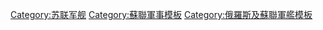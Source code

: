 {{Military navigation
|name = ColdwarSovietShips
|style = wide
|title = [[二战]]后[[苏联海军]]与[[俄罗斯海军]]舰级
|state    = {{{state|autocollapse}}}
|listclass = hlist

|group1 = [[航空母舰]]
|list1 = 
* [[莫斯科级直升机航空母舰|莫斯科级直升机航母]]
* [[1153型奥廖尔级航空母舰|奥廖尔级核动力重型航母]]{{smallsup|1}}
* [[基辅级航空母舰|基辅级]]
* [[库兹涅佐夫元帅级航空母舰|库兹涅佐夫级]]
* [[乌里扬诺夫斯克号航空母舰|乌里扬诺夫斯克号核动力重型航母]]{{smallsup|1}}
* [[23000E型施托姆级航空母舰|23000E级]]

|group2 = [[重型巡洋舰]]
|list2 = 
* [[喀琅施塔得级战列巡洋舰|喀琅施塔得级火炮重巡]]&nbsp;{{smallsup|1}}
* [[史達林格勒級戰鬥巡洋艦|斯大林格勒级火炮重巡]]&nbsp;{{smallsup|1}}
* [[基洛夫级巡洋舰|基洛夫级导弹重巡]]

|group3 = [[巡洋舰]]
|list3 = 
* [[斯维尔德洛夫级巡洋舰|斯维尔德洛夫级火炮巡洋舰]]
* [[肯达级巡洋舰|肯达级导弹巡洋舰]]
* [[克里斯塔I级巡洋舰|克列斯塔I级导弹巡洋舰]]
* [[光荣级导弹巡洋舰]]

|group4 = [[大型舰]]
|list4 = 
* [[克列斯塔II级巡洋舰|克列斯塔II级大型反潜舰]]
* [[卡拉级巡洋舰|卡拉级大型反潜舰]]
* [[基尔丁级大型导弹舰]]
* [[卡宁级驱逐舰|卡宁级大型导弹舰]]
* [[卡辛级驱逐舰|卡辛级大型反潜舰]]
* [[无畏级驱逐舰|无畏级大型反潜舰]]

|group5 = [[驱逐舰]]
|list5 = 
* {{tsl|en|Skoryy-class destroyer|快速级火炮驱逐舰}}（项目30bis）
* [[不惧级驱逐舰|塔林级火炮驱逐舰]]
* [[科特林级驱逐舰|科特林级火炮驱逐舰]]  
* [[现代级导弹驱逐舰]] 

|group6 = [[护卫舰]]
|list6 = 
* {{tsl|en|Kola-class frigate|科拉级火炮护卫舰}}
* [[里加级护卫舰|里加级火炮护卫舰]]
* [[别佳级护卫舰|别佳级火炮护卫舰]]
* [[米尔卡级护卫舰|米尔卡级火炮护卫舰]]
* [[科尼级护卫舰|科尼级反潜护卫舰]]
* [[风暴海燕级护卫舰|克里瓦克级反潜护卫舰]] 
* [[猎豹级护卫舰]]
* [[不惧级护卫舰]]
* {{tsl|en|Novik-class frigate|雷霆级护卫舰}}{{smallsup|1}}
* [[11356M型护卫舰|格里戈洛维奇海军上将级护卫舰]]
* [[22350型护卫舰|戈尔什科夫苏联海军元帅级护卫舰]]

|group7 = [[轻型护卫舰|小型舰]] 
|list7 = 
* {{tsl|en|Poti-class corvette|波季级小型反潜舰}}
* {{tsl|en|Pauk-class corvette|波克级小型反潜舰}} 
* {{tsl|en|Parchim-class corvette|帕尔希姆级小型反潜舰}} 
* {{tsl|en|Nanuchka-class corvette|纳努契卡级小型导弹舰}} 
* {{tsl|en|Tarantul-class corvette|毒蜘蛛级小型导弹舰}}
* {{tsl|en|Bora-class guided missile hovercraft|布拉风级小型气垫导弹舰}}
* {{tsl|en|Grisha-class corvette|格里莎级小型反潜舰}}
* [[暴徒级小型导弹舰]]
* [[20380型轻型护卫舰|警惕级小型导弹舰]]
* {{tsl|en|Gremyashchy-class corvette|雷鸣级小型导弹舰}}

|group8 = [[巡逻艇]]  
|list8 =  
* {{tsl|en|Stenka-class patrol boat|斯滕卡级反潜巡逻艇}} 
* {{tsl|en|Muravey-class patrol boat|穆拉维级水翼巡逻艇}} 
* {{tsl|en|Svetlyak-class patrol boat|斯维特雅克级巡逻艇}} 
* {{tsl|en|Rubin-class patrol boat|红宝石级巡逻艇}}

|group9 = [[炮艇]] 
|list9 = 

|group10 = [[导弹快艇]]
|list10 =  
* [[183R型导弹快艇|蚊子级导弹快艇]]
* [[205蚊子级导弹快艇|黄蜂级导弹快艇]]
* {{tsl|en|Matka-class missile boat|玛特卡级水翼导弹快艇}}
* {{tsl|en|Sarancha-class missile boat|萨兰查级导弹快艇}}

|group11 =  [[鱼雷快艇]]
|list11 =  
* {{tsl|en|Shershen-class torpedo boat|胡蜂级鱼雷快艇}}
* {{tsl|en|Turya-class torpedo boat|图里亚级水翼鱼雷快艇}}

|group12 = [[猎潜艇]]
|list12 = 
* [[6604型反潜护卫艇|喀琅施塔德级猎潜艇]]

|group13 = [[扫雷舰]]
|list13 = 
* {{tsl|en|T43-class minesweeper|T43级舰队扫雷舰}}
* {{tsl|en|T58-class minesweeper|T58级扫雷舰}}
* {{tsl|en|Yurka-class minesweeper|尤尔卡级多用途远洋扫雷舰}}
* {{tsl|en|Natya-class minesweeper|纳特亚级扫雷舰}}
* {{tsl|en|Gorya-class minesweeper|高亚级扫雷舰}}
* {{tsl|en|Sasha-class minesweeper|萨沙级扫雷舰}}
* {{tsl|en|Vanya-class minesweeper|万雅级扫雷舰}}
* {{tsl|en|Zhenya-class minesweeper|振雅级扫雷舰}}
* {{tsl|en|Sonya-class minesweeper|索尼亚级扫雷舰}}
* {{tsl|en|Yevgenya-class minesweeper|叶夫根尼亚级扫雷舰}}
* {{tsl|en|Alexandrit-class minesweeper|亚历山德里亚级扫雷舰}}

|group14 = [[两栖战舰]] 
|list14 = 
* {{tsl|en|Project 1178|赫尔松级两栖突击舰}}{{smallsup|1}}
* {{tsl|en|Ivan Rogov-class landing ship|伊万·罗戈夫级船坞登陆舰}}
* {{tsl|en|Alligator-class landing ship|短吻鳄级大型登陆舰}} 
* {{tsl|en|Ropucha-class landing ship|蟾蜍级大型登陆舰}} 
* {{tsl|en|Polnocny-class landing ship|波尔诺克尼级小型登陆舰}} 
* {{tsl|en|Dyugon-class landing craft|美人鱼级快速登陆艇}} 
* [[伊凡格林级大型登陆舰]] 
* {{tsl|en|Priboj-class landing ship|普里波耶级登陆艇}} 
* {{tsl|en|Lavina-class landing ship|拉维纳级登陆艇}} 

|group15 = {{tsl|en|spy ship|侦察船}}
|list15 = 
* {{tsl|en|Primor'ye-class surveillance ship|普里默耶级侦察船}}
* {{tsl|en|Balzam-class intelligence ship|里拉级侦察船}}
* {{tsl|en|Vishnya-class intelligence ship|子午线级侦察船}}
* {{tsl|en|Yury Ivanov-class intelligence ship|尤里·伊万诺夫级侦察船}}

|group16 = [[气垫登陆船]]
|list16 = 
* {{tsl|en|Gus-class LCAC|嘎斯级中型气垫登陆船}}
* {{tsl|en|Tsaplya-class LCAC|萨普拉亚级中型气垫登陆船}}
* {{tsl|en|Lebed-class LCAC|列别德级中型气垫登陆船}}
* {{tsl|en|Aist-class LCAC|鹳级大型气垫登陆船}}
* [[欧洲野牛级气垫登陆艇|欧洲野牛级大型气垫登陆艇]] 
* {{tsl|en|Czilim-class hovercraft|茲列姆级气垫登陆船}}&nbsp;{{smallsup|2}}

|group17 = 巡逻破冰船
|list17 = 
* {{tsl|en|Purga-class icebreaker|暴风雪级巡逻破冰船}}
* {{tsl|en|Ivan Susanin-class icebreaker|伊凡·苏萨宁级巡逻破冰船}}

|group18 = 训练舰
|list18 = 
* {{tsl|en|Smolnyy-class training ship|斯莫尔尼级巡逻舰}}
* {{tsl|en|Soviet training ship Dunay|多瑙河号风帆训练舰}}

|group19 = 其它舰船
|list19 = 
* [[SSV-33指挥舰|乌拉尔级核动力侦察指挥舰]]
* {{tsl|en|Don-class submarine tender|顿河级潜艇母舰}}
* {{tsl|en|Ugra-class submarine tender|乌拉尔级潜艇母舰}}
 

|belowclass = hlist
|below = 
* {{smallsup|1}}&nbsp;已取消.
* {{smallsup|2}}&nbsp;[[苏联边防军|边防军]].

}}<noinclude>
{{collapsible option}}
 
[[Category:苏联军舰]]
[[Category:蘇聯軍事模板]]
[[Category:俄羅斯及蘇聯軍艦模板]]

</noinclude>